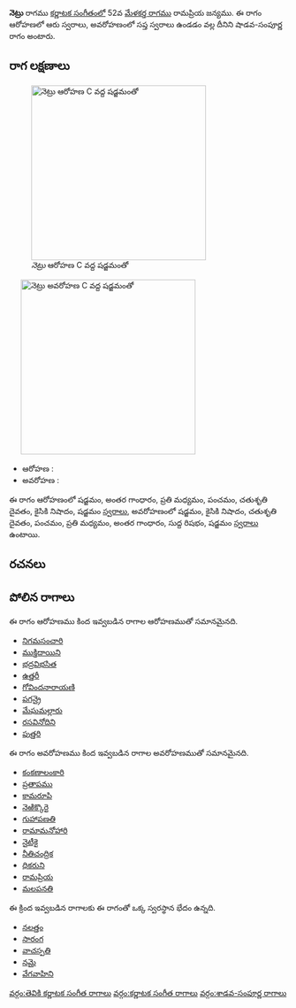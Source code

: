 {{Infobox ragam
	| name          	= నెట్రు
	| synonym	    	= 
	| mela          	= 
	| chakra        	= 
	| janaka        	= 
	| type          	= శాడవ-సంపూర్ణ
	| arohanam      	= {{svaraC|S|G3|M2|P|D2|N2|S'}} 
	| avarohanam    	= {{svaraC|S'|N2|D2|P|M2|G3|R1|S}}
	| jeeva         	=
	| chhaya        	=
	| nyasa         	=
	| vishesha      	= 
	| equivalent  		= 
}}
{{కర్ణాటక సంగీత రాగాలు}}
'''నెట్రు''' రాగము [[కర్ణాటక సంగీతం]]లో 52వ [[మేళకర్త రాగము]] రామప్రియ జన్యము.  ఈ రాగం ఆరోహణలో ఆరు స్వరాలు, అవరోహణంలో సప్త స్వరాలు ఉండడం వల్ల దీనిని షాడవ-సంపూర్ణ రాగం అంటారు.


==రాగ లక్షణాలు==
[[Image:netru_ar_kb2wiki.png|thumb|right|316px|''నెట్రు'' ఆరోహణ C వద్ద షడ్జమంతో]]
	[[Image:netru_av_kb2wiki.png|thumb|right|316px|''నెట్రు'' అవరోహణ C వద్ద షడ్జమంతో]]

* ఆరోహణ : {{svaraC|S|G3|M2|P|D2|N2|S'}} 
* అవరోహణ : {{svaraC|S'|N2|D2|P|M2|G3|R1|S}}

ఈ రాగం ఆరోహణంలో షడ్జమం, అంతర గాంధారం, ప్రతి మధ్యమం, పంచమం, చతుశృతి దైవతం, కైసికి నిషాదం, షడ్జమం [[స్వరాలు]], అవరోహణంలో షడ్జమం, కైసికి నిషాదం, చతుశృతి దైవతం, పంచమం, ప్రతి మధ్యమం, అంతర గాంధారం, సుద్ద  రిషభం, షడ్జమం [[స్వరాలు]] ఉంటాయి.

==రచనలు==



==పోలిన రాగాలు==
ఈ రాగం ఆరోహణము కింద ఇవ్వబడిన రాగాల ఆరోహణముతో సమానమైనది.
* [[నిగమసంచారి]]
* [[ముక్తిదాయిని]]
* [[భద్రవిభసిత]]
* [[ఉత్తరీ]]
* [[గోవిందనారాయణి]]
* [[పగన్రై]]
* [[మేఘమల్లారు]]
* [[రసవినోదిని]]
* [[పుత్తరి]]

ఈ రాగం అవరోహణము కింద ఇవ్వబడిన రాగాల అవరోహణముతో సమానమైనది.
* [[కంకణాలంకారి]]
* [[ప్రతాపము]]
* [[కామరూపి]]
* [[నెఱిక్కొరై]]
* [[గుహాపణతి]]
* [[రామామనోహారి]]
* [[నైటీకై]]
* [[నీతిచంద్రిక]]
* [[ధికరుని]]
* [[రామప్రియ]]
* [[మలపనతి]]

ఈ క్రింద ఇవ్వబడిన రాగాలకు ఈ రాగంతో ఒక్క స్వరస్థాన భేదం ఉన్నది.
* [[నలత్తం]]
* [[సారంగ]]
* [[వాచస్పతి]]
* [[నమై]]
* [[వేగవాహిని]]



[[వర్గం:తెవికి కర్ణాటక సంగీత రాగాలు]]
[[వర్గం:కర్ణాటక సంగీత రాగాలు]]
[[వర్గం:శాడవ-సంపూర్ణ రాగాలు]]